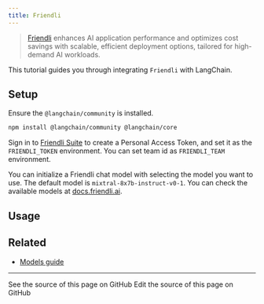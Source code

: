 ```yaml
---
title: Friendli
---
```


> [Friendli](https://friendli.ai/) enhances AI application performance and optimizes cost savings with scalable, efficient deployment options, tailored for high-demand AI workloads.

This tutorial guides you through integrating `Friendli` with LangChain.

## Setup

Ensure the `@langchain/community` is installed.


<IntegrationInstallTooltip/>

```bash npm
npm install @langchain/community @langchain/core
```

Sign in to [Friendli Suite](https://suite.friendli.ai/) to create a Personal Access Token, and set it as the `FRIENDLI_TOKEN` environment.
You can set team id as `FRIENDLI_TEAM` environment.

You can initialize a Friendli chat model with selecting the model you want to use. The default model is `mixtral-8x7b-instruct-v0-1`. You can check the available models at [docs.friendli.ai](https://docs.friendli.ai/guides/serverless_endpoints/pricing#text-generation-models).

## Usage


<Friendli />

## Related


- [Models guide](/oss/javascript/langchain/models)

---

<CardGroup cols={2}>
  <Card title="View Source" icon="eye" href="https://github.com/langchain-ai/docs/blob/main/src/oss/javascript/integrations/llms/friendli.mdx">
    See the source of this page on GitHub
  </Card>
  <Card title="Edit Source" icon="pen-to-square" href="https://github.com/langchain-ai/docs/edit/main/src/oss/javascript/integrations/llms/friendli.mdx">
    Edit the source of this page on GitHub
  </Card>
</CardGroup>
